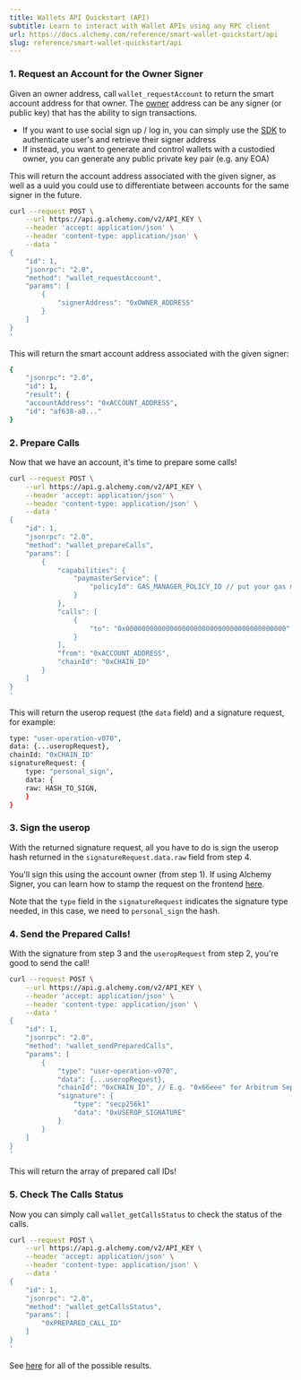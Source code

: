 ```yaml
---
title: Wallets API Quickstart (API)
subtitle: Learn to interact with Wallet APIs using any RPC client
url: https://docs.alchemy.com/reference/smart-wallet-quickstart/api
slug: reference/smart-wallet-quickstart/api
---
```


### 1. Request an Account for the Owner Signer

Given an owner address, call `wallet_requestAccount` to return the smart account address for that owner. The [owner](https://accountkit.alchemy.com/concepts/smart-account-signer) address can be any signer (or public key) that has the ability to sign transactions.

- If you want to use social sign up / log in, you can simply use the [SDK](https://accountkit.alchemy.com/react/getting-started) to authenticate user's and retrieve their signer address
- If instead, you want to generate and control wallets with a custodied owner, you can generate any public private key pair (e.g. any EOA)

This will return the account address associated with the given signer, as well as a uuid you could use to differentiate between accounts for the same signer in the future.

```bash
curl --request POST \
    --url https://api.g.alchemy.com/v2/API_KEY \
    --header 'accept: application/json' \
    --header 'content-type: application/json' \
    --data '
{
    "id": 1,
    "jsonrpc": "2.0",
    "method": "wallet_requestAccount",
    "params": [
        {
            "signerAddress": "0xOWNER_ADDRESS"
        }
    ]
}
'
```

This will return the smart account address associated with the given signer:

```bash
{
    "jsonrpc": "2.0",
    "id": 1,
    "result": {
    "accountAddress": "0xACCOUNT_ADDRESS",
    "id": "af638-a8..."
}
```

### 2. Prepare Calls

Now that we have an account, it's time to prepare some calls!

```bash
curl --request POST \
    --url https://api.g.alchemy.com/v2/API_KEY \
    --header 'accept: application/json' \
    --header 'content-type: application/json' \
    --data '
{
    "id": 1,
    "jsonrpc": "2.0",
    "method": "wallet_prepareCalls",
    "params": [
        {
            "capabilities": {
                "paymasterService": {
                    "policyId": GAS_MANAGER_POLICY_ID // put your gas manager policy ID here
                }
            },
            "calls": [
                {
                    "to": "0x0000000000000000000000000000000000000000"
                }
            ],
            "from": "0xACCOUNT_ADDRESS",
            "chainId": "0xCHAIN_ID"
        }
    ]
}
'
```

This will return the userop request (the `data` field) and a signature request, for example:

```bash
type: "user-operation-v070",
data: {...useropRequest},
chainId: "0xCHAIN_ID"
signatureRequest: {
    type: "personal_sign",
    data: {
    raw: HASH_TO_SIGN,
    }
}
```

### 3. Sign the userop

With the returned signature request, all you have to do is sign the userop hash returned in the `signatureRequest.data.raw` field from step 4.

You'll sign this using the account owner (from step 1). If using Alchemy Signer, you can learn how to stamp the request on the frontend [here](https://docs.alchemy.com/reference/how-to-stamp-requests).

Note that the `type` field in the `signatureRequest` indicates the signature type needed, in this case, we need to `personal_sign` the hash.

### 4. Send the Prepared Calls!

With the signature from step 3 and the `useropRequest` from step 2, you're good to send the call!

```bash
curl --request POST \
    --url https://api.g.alchemy.com/v2/API_KEY \
    --header 'accept: application/json' \
    --header 'content-type: application/json' \
    --data '
{
    "id": 1,
    "jsonrpc": "2.0",
    "method": "wallet_sendPreparedCalls",
    "params": [
        {
            "type": "user-operation-v070",
            "data": {...useropRequest},
            "chainId": "0xCHAIN_ID", // E.g. "0x66eee" for Arbitrum Sepolia
            "signature": {
                "type": "secp256k1"
                "data": "0xUSEROP_SIGNATURE"
            }
        }
    ]
}
'
```

This will return the array of prepared call IDs!

### 5. Check The Calls Status

Now you can simply call `wallet_getCallsStatus` to check the status of the calls.

```bash
curl --request POST \
    --url https://api.g.alchemy.com/v2/API_KEY \
    --header 'accept: application/json' \
    --header 'content-type: application/json' \
    --data '
{
    "id": 1,
    "jsonrpc": "2.0",
    "method": "wallet_getCallsStatus",
    "params": [
        "0xPREPARED_CALL_ID"
    ]
}
'
```

See [here](/docs/node/smart-wallets/wallet-api-endpoints/wallet-api-endpoints/wallet-get-calls-status) for all of the possible results.
